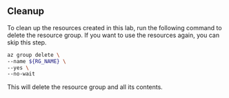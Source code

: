 ## Cleanup

To clean up the resources created in this lab, run the following command to delete the resource group. If you want to use the resources again, you can skip this step.

```bash
az group delete \
--name ${RG_NAME} \
--yes \
--no-wait
```

This will delete the resource group and all its contents.
